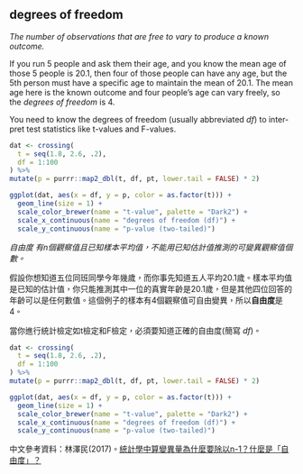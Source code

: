 ## degrees of freedom

<div class="translation" lang="en"> 

<dfn>The number of observations that are free to vary to produce a known outcome.</dfn>

If you run 5 people and ask them their age, and you know the mean age of those 5 people is 20.1, then four of those people can have any age, but the 5th person must have a specific age to maintain the mean of 20.1. The mean age here is the known outcome and four people's age can vary freely, so the *degrees of freedom* is 4.

You need to know the degrees of freedom (usually abbreviated *df*) to interpret test statistics like t-values and F-values.

```r
dat <- crossing(
  t = seq(1.8, 2.6, .2),
  df = 1:100
) %>%
mutate(p = purrr::map2_dbl(t, df, pt, lower.tail = FALSE) * 2)

ggplot(dat, aes(x = df, y = p, color = as.factor(t))) +
  geom_line(size = 1) +
  scale_color_brewer(name = "t-value", palette = "Dark2") +
  scale_x_continuous(name = "degrees of freedom (df)") +
  scale_y_continuous(name = "p-value (two-tailed)")

```

</div>

<div class="translation" lang="zh-Hant"> 

<dfn>自由度  有n個觀察值且已知樣本平均值，不能用已知估計值推測的可變異觀察值個數。</dfn>

假設你想知道五位同班同學今年幾歲，而你事先知道五人平均20.1歲。樣本平均值是已知的估計值，你只能推測其中一位的真實年齡是20.1歲，但是其他四位回答的年齡可以是任何數值。這個例子的樣本有4個觀察值可自由變異，所以**自由度**是4。

當你進行統計檢定如t檢定和F檢定，必須要知道正確的自由度(簡寫 *df*)。

```r
dat <- crossing(
  t = seq(1.8, 2.6, .2),
  df = 1:100
) %>%
mutate(p = purrr::map2_dbl(t, df, pt, lower.tail = FALSE) * 2)

ggplot(dat, aes(x = df, y = p, color = as.factor(t))) +
  geom_line(size = 1) +
  scale_color_brewer(name = "t-value", palette = "Dark2") +
  scale_x_continuous(name = "degrees of freedom (df)") +
  scale_y_continuous(name = "p-value (two-tailed)")

```

中文參考資料：林澤民(2017)。[統計學中算變異量為什麼要除以n-1？什麼是「自由度」？](http://blog.udn.com/nilnimest/92412101)

</div>
